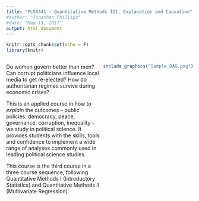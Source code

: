 ```yaml
---
title: "FLS6441 - Quantitative Methods III: Explanation and Causation"
#author: "Jonathan Phillips"
#date: "May 13, 2017"
output: html_document
---
```


<style>
.column-left{
  float: left;
  width: 50%;
  text-align: left;
}
.column-right{
  float: right;
  width: 50%;
  text-align: right;
}
</style>

```r
knitr::opts_chunk$set(echo = F)
library(knitr)
```

<div class="column-left">
Do women govern better than men? Can corrupt politicians influence local media to get re-elected? How do authoritarian regimes survive during economic crises?

This is an applied course in how to *explain* the outcomes – public policies, democracy, peace, governance, corruption, inequality – we study in political science. It provides students with the skills, tools and confidence to implement a wide range of analyses commonly used in leading political science studies. 

This course is the third course in a three course sequence, following Quantitative Methods I (Introductory Statistics) and Quantitative Methods II (Multivariate Regression).
</div>


<div class="column-right">
```r
include_graphics("Sample_DAG.png")
```
</div>


